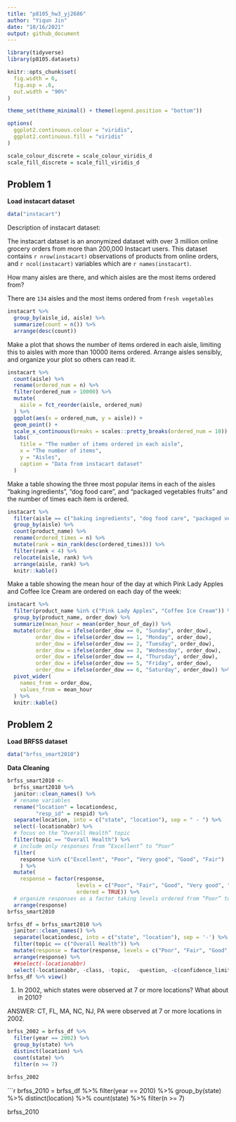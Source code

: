 ```yaml
---
title: "p8105_hw3_yj2686"
author: "Yiqun Jin"
date: "10/16/2021"
output: github_document
---
```


```r
library(tidyverse)
library(p8105.datasets)

knitr::opts_chunk$set(
  fig.width = 6,
  fig.asp = .6,
  out.width = "90%"
)

theme_set(theme_minimal() + theme(legend.position = "bottom"))

options(
  ggplot2.continuous.colour = "viridis",
  ggplot2.continuous.fill = "viridis"
)

scale_colour_discrete = scale_colour_viridis_d
scale_fill_discrete = scale_fill_viridis_d
```

## Problem 1

**Load instacart dataset**

```r
data("instacart")
```


Description of instacart dataset:

The instacart dataset is an anonymized dataset with over 3 million online grocery orders from more than 200,000 Instacart users. This dataset contains `r nrow(instacart)` observations of products from online orders, and `r ncol(instacart)` variables which are `r names(instacart)`.

How many aisles are there, and which aisles are the most items ordered from?

There are `134` aisles and the most items ordered from `fresh vegetables`

```r
instacart %>% 
  group_by(aisle_id, aisle) %>%
  summarize(count = n()) %>%
  arrange(desc(count))
```

Make a plot that shows the number of items ordered in each aisle, limiting this to aisles with more than 10000 items ordered. Arrange aisles sensibly, and organize your plot so others can read it.

```r
instacart %>% 
  count(aisle) %>% 
  rename(ordered_num = n) %>% 
  filter(ordered_num > 10000) %>% 
  mutate(
    aisle = fct_reorder(aisle, ordered_num)
  ) %>% 
  ggplot(aes(x = ordered_num, y = aisle)) +
  geom_point() +
  scale_x_continuous(breaks = scales::pretty_breaks(ordered_num = 10)) +
  labs(
    title = "The number of items ordered in each aisle",
    x = "The number of items",
    y = "Aisles",
    caption = "Data from instacart dataset"
  ) 
```

Make a table showing the three most popular items in each of the aisles “baking ingredients”, “dog food care”, and “packaged vegetables fruits” and the number of times each item is ordered.

```r
instacart %>% 
  filter(aisle == c("baking ingredients", "dog food care", "packaged vegetables fruits")) %>% 
  group_by(aisle) %>% 
  count(product_name) %>% 
  rename(ordered_times = n) %>% 
  mutate(rank = min_rank(desc(ordered_times))) %>% 
  filter(rank < 4) %>% 
  relocate(aisle, rank) %>% 
  arrange(aisle, rank) %>% 
  knitr::kable()
```

Make a table showing the mean hour of the day at which Pink Lady Apples and Coffee Ice Cream are ordered on each day of the week:

```r
instacart %>% 
  filter(product_name %in% c("Pink Lady Apples", "Coffee Ice Cream")) %>% 
  group_by(product_name, order_dow) %>% 
  summarize(mean_hour = mean(order_hour_of_day)) %>% 
  mutate(order_dow = ifelse(order_dow == 0, "Sunday", order_dow),
         order_dow = ifelse(order_dow == 1, "Monday", order_dow),
         order_dow = ifelse(order_dow == 2, "Tuesday", order_dow),
         order_dow = ifelse(order_dow == 3, "Wednesday", order_dow),
         order_dow = ifelse(order_dow == 4, "Thursday", order_dow),
         order_dow = ifelse(order_dow == 5, "Friday", order_dow),
         order_dow = ifelse(order_dow == 6, "Saturday", order_dow)) %>% 
  pivot_wider(
    names_from = order_dow,
    values_from = mean_hour
  ) %>% 
  knitr::kable()
```
  
## Problem 2

**Load BRFSS dataset**

```r
data("brfss_smart2010")
```

**Data Cleaning**
```r
brfss_smart2010 <- 
  brfss_smart2010 %>% 
  janitor::clean_names() %>%
  # rename variables
  rename("location" = locationdesc, 
         "resp_id" = respid) %>%
  separate(location, into = c("state", "location"), sep = " - ") %>%
  select(-locationabbr) %>%
  # focus on the “Overall Health” topic
  filter(topic == "Overall Health") %>% 
  # include only responses from “Excellent” to “Poor”
  filter(
    response %in% c("Excellent", "Poor", "Very good", "Good", "Fair")
    ) %>%
  mutate(
    response = factor(response, 
                      levels = c("Poor", "Fair", "Good", "Very good", "Excellent"), 
                      ordered = TRUE)) %>%
  # organize responses as a factor taking levels ordered from “Poor” to “Excellent”
  arrange(response)
brfss_smart2010
```

```r
brfss_df = brfss_smart2010 %>% 
  janitor::clean_names() %>% 
  separate(locationdesc, into = c("state", "location"), sep = '-') %>% 
  filter(topic == c("Overall Health")) %>% 
  mutate(response = factor(response, levels = c("Poor", "Fair", "Good", "Very good", "Excellent"),ordered = TRUE)) %>% 
  arrange(response) %>% 
  ##select(-locationabbr)
  select(-locationabbr, -class, -topic,  -question, -c(confidence_limit_low:geo_location))
brfss_df %>% view()
```

1. In 2002, which states were observed at 7 or more locations? What about in 2010?

ANSWER: CT, FL, MA, NC, NJ, PA were observed at 7 or more locations in 2002.

```r
brfss_2002 = brfss_df %>% 
  filter(year == 2002) %>% 
  group_by(state) %>% 
  distinct(location) %>% 
  count(state) %>% 
  filter(n >= 7)

brfss_2002
```

```r
brfss_2010 = brfss_df %>% 
  filter(year == 2010) %>% 
  group_by(state) %>% 
  distinct(location) %>% 
  count(state) %>% 
  filter(n >= 7)

brfss_2010